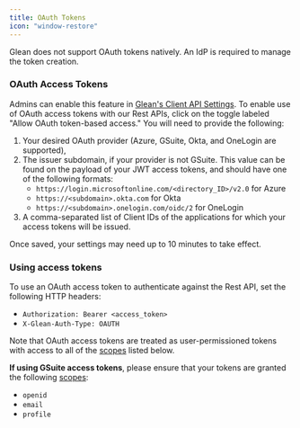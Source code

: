```yaml
---
title: OAuth Tokens
icon: "window-restore"
---
```



<Note>
Glean does not support OAuth tokens natively. An IdP is required to manage the token creation.
</Note>


### OAuth Access Tokens
Admins can enable this feature in [Glean's Client API Settings](#navigating-to-client-api-settings). To enable use of OAuth access tokens with our Rest APIs,
click on the toggle labeled "Allow OAuth token-based access." You will need to provide the following:
1. Your desired OAuth provider (Azure, GSuite, Okta, and OneLogin are supported),
2. The issuer subdomain, if your provider is not GSuite. This value can be found on the payload of your JWT access tokens, and should have one of the following formats:
   - `https://login.microsoftonline.com/<directory_ID>/v2.0` for Azure
   - `https://<subdomain>.okta.com` for Okta
   - `https://<subdomain>.onelogin.com/oidc/2` for OneLogin
3. A comma-separated list of Client IDs of the applications for which your access tokens will be issued.

Once saved, your settings may need up to 10 minutes to take effect.

### Using access tokens

To use an OAuth access token to authenticate against the Rest API, set the following HTTP headers:
- `Authorization: Bearer <access_token>`
- `X-Glean-Auth-Type: OAUTH`

Note that OAuth access tokens are treated as user-permissioned tokens with access to all of the [scopes](#scopes) listed below.

**If using GSuite access tokens**, please ensure that your tokens are granted the following [scopes](https://developers.google.com/identity/protocols/oauth2/scopes#oauth2):
- `openid`
- `email`
- `profile`
